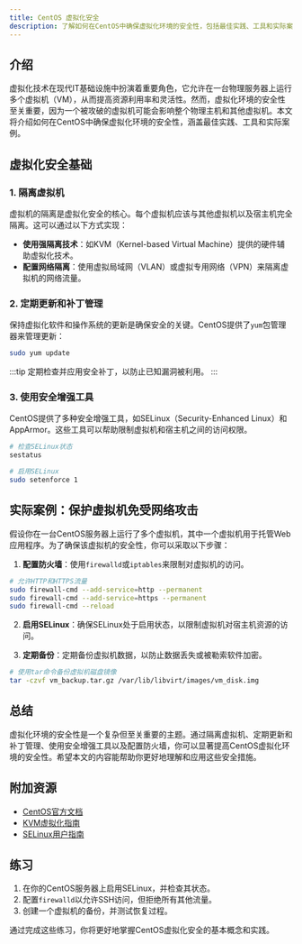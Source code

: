 ```yaml
---
title: CentOS 虚拟化安全
description: 了解如何在CentOS中确保虚拟化环境的安全性，包括最佳实践、工具和实际案例。
---
```


## 介绍

虚拟化技术在现代IT基础设施中扮演着重要角色，它允许在一台物理服务器上运行多个虚拟机（VM），从而提高资源利用率和灵活性。然而，虚拟化环境的安全性至关重要，因为一个被攻破的虚拟机可能会影响整个物理主机和其他虚拟机。本文将介绍如何在CentOS中确保虚拟化环境的安全性，涵盖最佳实践、工具和实际案例。

## 虚拟化安全基础

### 1. 隔离虚拟机

虚拟机的隔离是虚拟化安全的核心。每个虚拟机应该与其他虚拟机以及宿主机完全隔离。这可以通过以下方式实现：

- **使用强隔离技术**：如KVM（Kernel-based Virtual Machine）提供的硬件辅助虚拟化技术。
- **配置网络隔离**：使用虚拟局域网（VLAN）或虚拟专用网络（VPN）来隔离虚拟机的网络流量。

### 2. 定期更新和补丁管理

保持虚拟化软件和操作系统的更新是确保安全的关键。CentOS提供了`yum`包管理器来管理更新：

```bash
sudo yum update
```

:::tip
定期检查并应用安全补丁，以防止已知漏洞被利用。
:::

### 3. 使用安全增强工具

CentOS提供了多种安全增强工具，如SELinux（Security-Enhanced Linux）和AppArmor。这些工具可以帮助限制虚拟机和宿主机之间的访问权限。

```bash
# 检查SELinux状态
sestatus

# 启用SELinux
sudo setenforce 1
```

## 实际案例：保护虚拟机免受网络攻击

假设你在一台CentOS服务器上运行了多个虚拟机，其中一个虚拟机用于托管Web应用程序。为了确保该虚拟机的安全性，你可以采取以下步骤：

1. **配置防火墙**：使用`firewalld`或`iptables`来限制对虚拟机的访问。

```bash
# 允许HTTP和HTTPS流量
sudo firewall-cmd --add-service=http --permanent
sudo firewall-cmd --add-service=https --permanent
sudo firewall-cmd --reload
```

2. **启用SELinux**：确保SELinux处于启用状态，以限制虚拟机对宿主机资源的访问。

3. **定期备份**：定期备份虚拟机数据，以防止数据丢失或被勒索软件加密。

```bash
# 使用tar命令备份虚拟机磁盘镜像
tar -czvf vm_backup.tar.gz /var/lib/libvirt/images/vm_disk.img
```

## 总结

虚拟化环境的安全性是一个复杂但至关重要的主题。通过隔离虚拟机、定期更新和补丁管理、使用安全增强工具以及配置防火墙，你可以显著提高CentOS虚拟化环境的安全性。希望本文的内容能帮助你更好地理解和应用这些安全措施。

## 附加资源

- [CentOS官方文档](https://www.centos.org/docs/)
- [KVM虚拟化指南](https://www.linux-kvm.org/page/Main_Page)
- [SELinux用户指南](https://access.redhat.com/documentation/en-us/red_hat_enterprise_linux/7/html/selinux_users_and_administrators_guide/index)

## 练习

1. 在你的CentOS服务器上启用SELinux，并检查其状态。
2. 配置`firewalld`以允许SSH访问，但拒绝所有其他流量。
3. 创建一个虚拟机的备份，并测试恢复过程。

通过完成这些练习，你将更好地掌握CentOS虚拟化安全的基本概念和实践。